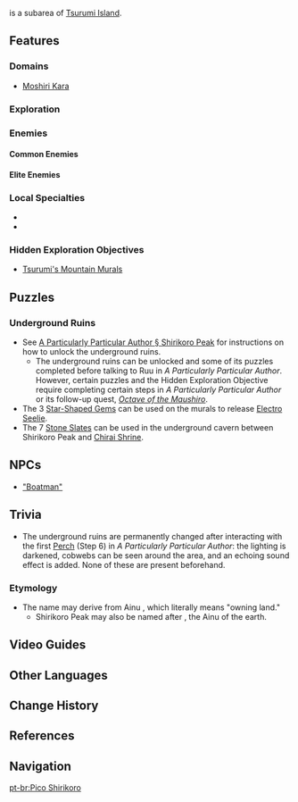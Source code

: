 {{Location Infobox
|image        = Shirikoro Peak.png
|type         = Subarea
|area         = Tsurumi Island
|region       = Inazuma
}}
{{Lang|'''Shirikoro Peak'''|ja=シリコロ山}} is a subarea of [[Tsurumi Island]].

==Features==
===Domains===
*[[Moshiri Kara]]

===Exploration===
{{Column|2|
*[[Electro Cube]]
*[[Electro Seelie]]
*[[Elemental Monument]] ({{Electro}})
*[[Lightning Strike Probe]]
*[[Mysterious Carvings]]
*[[Phase Gate]]
*[[Ruins Torch]]
*[[Seelie]]
*[[Thunder Barrier]]
*[[Thunder Sakura Bough]]
*[[Waverider Waypoint]]
}}

===Enemies===
====Common Enemies====
{{Column|2|
*{{Enemy|Hilichurl Fighter}}
*{{Enemy|Wooden Shield Hilichurl Guard}}
*{{Enemy|Cryo Hilichurl Shooter}}
*{{Enemy|Electro Hilichurl Shooter}}
*{{Enemy|Anemo Samachurl}}
*{{Enemy|Electro Samachurl}}
*{{Enemy|Hydro Samachurl}}
*{{Enemy|Electro Whopperflower}}
}}

====Elite Enemies====
{{Column|2|
*{{Enemy|Electro Abyss Mage}}
*{{Enemy|Wooden Shieldwall Mitachurl}}
*{{Enemy|Thundercraven Rifthound Whelp}}
*{{Enemy|Ruin Cruiser}}
*{{Enemy|Ruin Defender}}
*{{Enemy|Ruin Destroyer}}
*{{Enemy|Ruin Guard}}
*{{Enemy|Ruin Scout}}
}}

===Local Specialties===
*{{Item|Fluorescent Fungus}}
*{{Item|Sea Ganoderma}}

===Hidden Exploration Objectives===
*[[Tsurumi's Mountain Murals]]

==Puzzles==
===Underground Ruins===
* See [[A Particularly Particular Author#Shirikoro Peak|A Particularly Particular Author § Shirikoro Peak]] for instructions on how to unlock the underground ruins.
** The underground ruins can be unlocked and some of its puzzles completed before talking to Ruu in ''A Particularly Particular Author''. However, certain puzzles and the Hidden Exploration Objective require completing certain steps in ''A Particularly Particular Author'' or its follow-up quest, ''[[Octave of the Maushiro]]''.
* The 3 [[Star-Shaped Gem]]s can be used on the murals to release [[Electro Seelie]].
* The 7 [[Stone Slate]]s can be used in the underground cavern between Shirikoro Peak and [[Chirai Shrine]].

==NPCs==
*[["Boatman"]]

==Trivia==
*The underground ruins are permanently changed after interacting with the first [[Perch]] (Step 6) in ''A Particularly Particular Author'': the lighting is darkened, cobwebs can be seen around the area, and an echoing sound effect is added. None of these are present beforehand.

===Etymology===
* The name may derive from Ainu {{Lang|mini=1|ain=シㇼコㇿ|ain_rm=sirkor}}, which literally means "owning land."
** Shirikoro Peak may also be named after {{Lang|sir-kor-kamuy|ain=シㇼコㇿカムィ|ain_tl=the god who governs the earth}}, the Ainu {{W|kamuy}} of the earth.

==Video Guides==
{{EVT
|video1   = https://youtu.be/EckKQjXChZU
|caption1 = Shirikoro Peak Puzzles
}}

==Other Languages==
{{Other Languages
|en      = Shirikoro Peak
|zhs     = 知比山
|zhs_rm  = Zhībǐ-shān
|zht     = 知比山
|zht_rm  = Zhībǐ-shān
|zh_tl   = Shirikoro Mountain
|zh_note = {{Lang|mini=1|zh=知比|zh_rm=Zhībǐ}} is based on possible kanji for the Japanese {{Lang|mini=1|ja=シリコロ|ja_rm=Shirikoro}}.
|ja      = シリコロ{{Rubi|山|やま}}
|ja_rm   = Shirikoro-yama<ref>[[Map]], Label: Shirikoro Peak (Japanese)</ref>
|ja_tl   = Shirikoro Mountain
|ja_note = "Shirikoro" may derive from {{w|Ainu language|Ainu}} {{Lang|mini=1|ain=シㇼコㇿ|ain_rm=sirkor|ain_tl=owning land.}}
|ko      = 시리코로{{tt|산|山}}
|ko_rm   = Sirikoro-san
|ko_tl   = Shirikoro Mountain
|es      = Cima Shirikoro
|es_tl   = Shirikoro Peak
|fr      = Pic Shirikoro
|fr_tl   = Shirikoro Peak
|ru      = Пик Сирикоро
|ru_tl   = Shirikoro Peak
|th      = Shirikoro Peak
|vi      = {{tt|Đỉnh|頂}} Shirikoro
|vi_tl   = Shirikoro Peak
|de      = Shirikoro-Berg
|de_tl   = Shirikoro Mountain
|id      = Shirikoro Peak
|pt      = Pico Shirikoro
|pt_tl   = Shirikoro Peak
}}

==Change History==
{{Change History|2.2}}

==References==
{{Reflist}}

==Navigation==
{{Area Navbox|Inazuma}}

[[pt-br:Pico Shirikoro]]